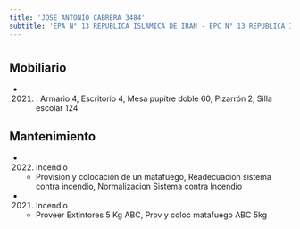 ```yaml
---
title: 'JOSE ANTONIO CABRERA 3484'
subtitle: 'EPA N° 13 REPUBLICA ISLAMICA DE IRAN - EPC N° 13 REPUBLICA ISLAMICA DE IRAN'
---
```


#


## Mobiliario

*  (2021) : Armario 4, Escritorio 4, Mesa pupitre doble 60, Pizarrón 2, Silla escolar 124 





## Mantenimiento

*  (2022) Incendio 
    + Provision y colocación de un matafuego, Readecuacion sistema contra incendio, Normalizacion Sistema contra Incendio

*  (2021) Incendio 
    + Proveer Extintores 5 Kg ABC, Prov y coloc matafuego ABC 5kg



